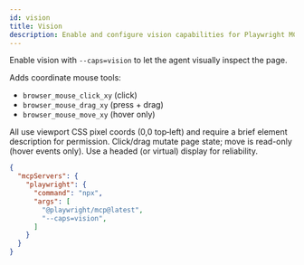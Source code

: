 ```yaml
---
id: vision
title: Vision
description: Enable and configure vision capabilities for Playwright MCP (`--caps=vision`).
---
```


Enable vision with `--caps=vision` to let the agent visually inspect the page.

Adds coordinate mouse tools:
- `browser_mouse_click_xy` (click)
- `browser_mouse_drag_xy` (press + drag)
- `browser_mouse_move_xy` (hover only)

All use viewport CSS pixel coords (0,0 top‑left) and require a brief element description for permission. Click/drag mutate page state; move is read-only (hover events only). Use a headed (or virtual) display for reliability.

```json
{
  "mcpServers": {
    "playwright": {
      "command": "npx",
      "args": [
        "@playwright/mcp@latest",
        "--caps=vision",
      ]
    }
  }
}
```

````
